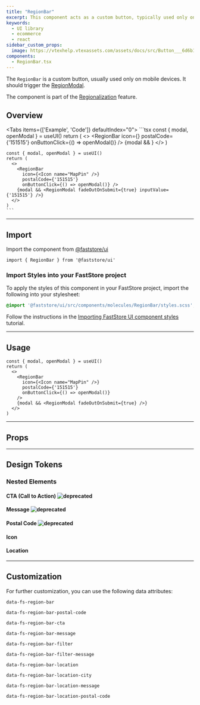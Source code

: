 ```yaml
---
title: "RegionBar"
excerpt: This component acts as a custom button, typically used only on mobile devices, and should trigger the `RegionModal`.
keywords:
  - UI library
  - ecommerce
  - react
sidebar_custom_props:
  image: https://vtexhelp.vtexassets.com/assets/docs/src/Button___6d6b16886d5d7e2a05dba8c45c075796.png
components:
  - RegionBar.tsx
---
```


The `RegionBar` is a custom button, usually used only on mobile devices. It should trigger the [RegionModal](https://developers.vtex.com/docs/guides/faststore/organisms-region-modal).

The component is part of the [Regionalization](https://developers.vtex.com/docs/guides/faststore/feature-regionalization) feature.


## Overview

<Tabs items={['Example', 'Code']} defaultIndex="0">
  <Tab>
    <OverviewSection>
    <UIProvider>
      <RegionBarUsage />
    </UIProvider>
    <UIProvider>
      <RegionBarEditUsage />
    </UIProvider>
    </OverviewSection>
  </Tab>
  <Tab>
    ```tsx
    const { modal, openModal } = useUI()
    return (
      <>
        <RegionBar
          icon={<Icon name="MapPin" />}
          postalCode={'151515'}
          onButtonClick={() => openModal()}
        />
        {modal && <RegionModal fadeOutOnSubmit={true} />}
      </>
    )

    const { modal, openModal } = useUI()
    return (
      <>
        <RegionBar
          icon={<Icon name="MapPin" />}
          postalCode={'151515'}
          onButtonClick={() => openModal()} />
        {modal && <RegionModal fadeOutOnSubmit={true} inputValue={'151515'} />}
      </>
    )
    ```

  </Tab>
</Tabs>

---

## Import

Import the component from [@faststore/ui](https://developers.vtex.com/docs/guides/faststore/components-index)

```tsx
import { RegionBar } from '@faststore/ui'
```

### Import Styles into your FastStore project

To apply the styles of this component in your FastStore project, import the following into your stylesheet:

```scss
@import '@faststore/ui/src/components/molecules/RegionBar/styles.scss';
```

Follow the instructions in the [Importing FastStore UI component styles](https://developers.vtex.com/docs/guides/faststore/using-themes-importing-ui-components-styles) tutorial.

---

## Usage

<OverviewSection>
  <UIProvider>
    <RegionBarUsage />
  </UIProvider>
</OverviewSection>

```tsx
const { modal, openModal } = useUI()
return (
  <>
    <RegionBar
      icon={<Icon name="MapPin" />}
      postalCode={'151515'}
      onButtonClick={() => openModal()}
    />
    {modal && <RegionModal fadeOutOnSubmit={true} />}
  </>
)
```

---

## Props

<ComponentPropsSection component="RegionBar" />

---

## Design Tokens

<TokenTable>
  <TokenRow token="--fs-region-bar-width" value="100%" />
  <TokenRow
    token="--fs-region-bar-padding"
    value="var(--fs-spacing-0) 0 var(--fs-spacing-0) var(--fs-spacing-2)"
  />
  <TokenDivider />
  <TokenRow
    token="--fs-region-bar-text-color"
    value="var(--fs-color-text-display)"
    isColor
  />
  <TokenDivider />
  <TokenRow
    token="--fs-region-bar-bkg-color"
    value="var(--fs-color-body-bkg)"
    isColor
  />
  <TokenDivider />
  <TokenRow
    token="--fs-region-bar-border-bottom-width"
    value="var(--fs-border-width)"
  />
  <TokenRow
    token="--fs-region-bar-border-bottom-color"
    value="var(--fs-border-color-light)"
  />
</TokenTable>

### Nested Elements

#### CTA (Call to Action) ![deprecated](https://img.shields.io/badge/deprecated-lightgrey)

<TokenTable>
  <TokenRow token="--fs-region-bar-cta-margin-left" value="auto" />
  <TokenRow token="--fs-region-bar-cta-text-decoration" value="underline" />
</TokenTable>

#### Message ![deprecated](https://img.shields.io/badge/deprecated-lightgrey)

<TokenTable>
  <TokenRow token="--fs-region-bar-message-margin-right" value="auto" />
</TokenTable>

#### Postal Code ![deprecated](https://img.shields.io/badge/deprecated-lightgrey)

<TokenTable>
  <TokenRow token="--fs-region-bar-postal-code-margin-right" value="auto" />
</TokenTable>

#### Icon

<TokenTable>
  <TokenRow token="--fs-region-bar-icon-margin-right" value="var(--fs-spacing-1)" />
</TokenTable>

#### Location

<TokenTable>
  <TokenRow token="--fs-region-bar-location-height" value="var(--fs-spacing-4)" />
</TokenTable>

---

## Customization

For further customization, you can use the following data attributes:

`data-fs-region-bar`

`data-fs-region-bar-postal-code`

`data-fs-region-bar-cta`

`data-fs-region-bar-message`

`data-fs-region-bar-filter`

`data-fs-region-bar-filter-message`

`data-fs-region-bar-location`

`data-fs-region-bar-location-city`

`data-fs-region-bar-location-message`

`data-fs-region-bar-location-postal-code`
